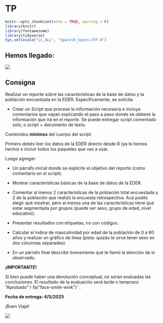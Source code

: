 # TP

```r
knitr::opts_chunk$set(echo = TRUE, warning = F)
library(knitr)
library(fontawesome)
library(tidyverse)
Sys.setlocale("LC_ALL", "Spanish_Spain.UTF-8")
```

## Hemos llegado:
  
![](figs/aplausos.gif)


## Consigna

Realizar un reporte sobre las características de la base de datos y la población encuestada en la EDER. Específicamente, se solicita:

* Crear un *Script* que procese la información necesaria e incluya comentarios que vayan explicando el paso a paso donde se obtiene la información que irá en el reporte. Se puede entregar script comentado solo, o script + documento de texto.

Contenidos **mínimos** del cuerpo del script:

Primero debés leer los datos de la EDER directo desde R (ya lo hemos hecho) e incluir todos los paquetes que vas a usar. 

Luego agregar:

- Un párrafo inicial donde se explicite el objetivo del reporte (como comentario en el script). 
    
- Mostrar características básicas de la base de datos de la EDER.

- Comentar al menos 2 características de la población total encuestada y 2 de la población que realizó la encuesta retrospectiva. Acá podés elegir qué mostrar, pero al menos una de las características tiene que estar segmentada por grupos (puede ser sexo, grupo de edad, nivel educativo).
    
- Presentar resultados con etiquetas, no con códigos.
    
- Calcular el índice de masculinidad por edad de la población de 0 a 80 años y realizar un gráfico de línea (pista: quizás te sirve tener sexo en dos columnas separadas).
    
- En un párrafo final describir brevemente qué te llamó la atención de lo observado.
    
**¡IMPORTANTE!** 

Si bien puede haber una devolución conceptual, no serán evaluadas las conclusiones. El resultado de la evaluación será tarde o temprano "Aprobado"`r fa("face-smile-wink")``.

**Fecha de entrega: 4/5/2025**

¡Buen Viaje!

![](figs/r_rollercoaster.png)

